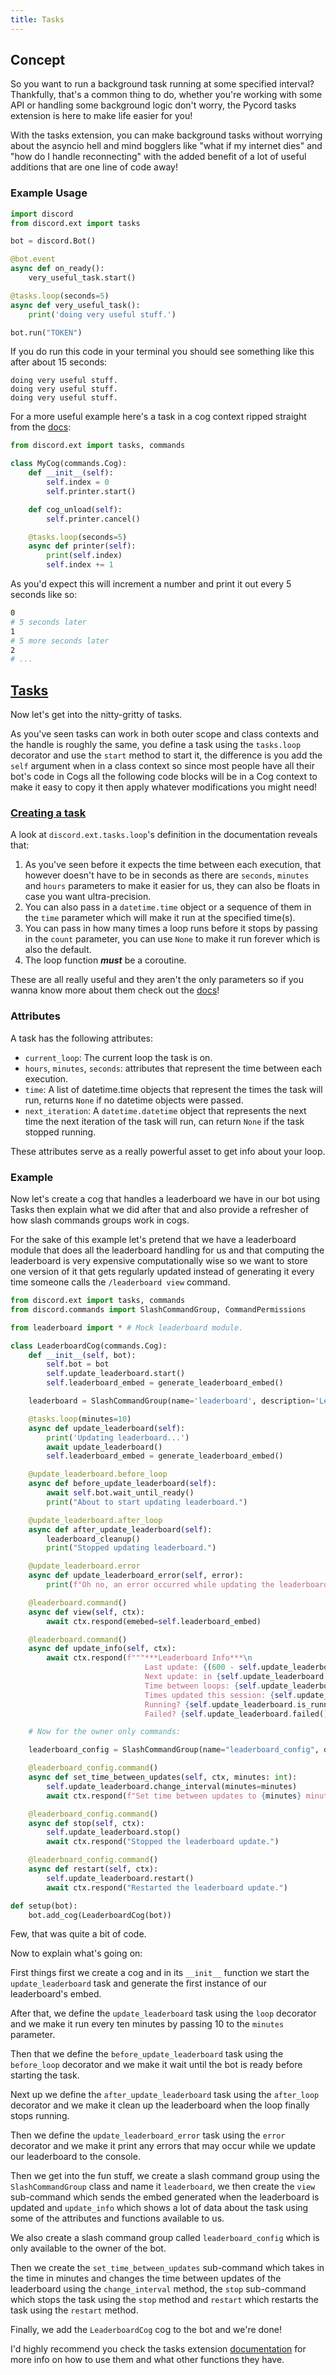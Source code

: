 ```yaml
---
title: Tasks
---
```


## Concept

So you want to run a background task running at some specified interval? Thankfully, that's a common thing to do, whether you're working with some API or handling some background logic don't worry, the Pycord tasks extension is here to make life easier for you!

With the tasks extension, you can make background tasks without worrying about the asyncio hell and mind bogglers like "what if my internet dies" and "how do I handle reconnecting" with the added benefit of a lot of useful additions that are one line of code away!

### Example Usage

```py
import discord
from discord.ext import tasks

bot = discord.Bot()

@bot.event
async def on_ready():
    very_useful_task.start()

@tasks.loop(seconds=5)
async def very_useful_task():
    print('doing very useful stuff.')

bot.run("TOKEN")
```

If you do run this code in your terminal you should see something like this after about 15 seconds:

```
doing very useful stuff.
doing very useful stuff.
doing very useful stuff.
```

For a more useful example here's a task in a cog context ripped straight from the [docs](https://docs.pycord.dev/en/master/ext/tasks/index.html#recepies):

```py
from discord.ext import tasks, commands

class MyCog(commands.Cog):
    def __init__(self):
        self.index = 0
        self.printer.start()

    def cog_unload(self):
        self.printer.cancel()

    @tasks.loop(seconds=5)
    async def printer(self):
        print(self.index)
        self.index += 1
```

As you'd expect this will increment a number and print it out every 5 seconds like so:
```sh
0
# 5 seconds later
1
# 5 more seconds later
2
# ...
```

## [Tasks](https://docs.pycord.dev/en/master/ext/tasks/index.html)

Now let's get into the nitty-gritty of tasks.

As you've seen tasks can work in both outer scope and class contexts and the handle is roughly the same, you define a task using the `tasks.loop` decorator and use the `start` method to start it, the difference is you add the `self` argument when in a class context so since most people have all their bot's code in Cogs all the following code blocks will be in a Cog context to make it easy to copy it then apply whatever modifications you might need!

### [Creating a task](https://docs.pycord.dev/en/master/ext/tasks/index.html#discord.ext.tasks.loop)

A look at `discord.ext.tasks.loop`'s definition in the documentation reveals that:
1.  As you've seen before it expects the time between each execution, that however doesn't have to be in seconds as
there are `seconds`, `minutes` and `hours` parameters to make it easier for us, they can also be floats in case you want
ultra-precision.
2.  You can also pass in a `datetime.time` object or a sequence of them in the `time` parameter which will make it run
at the specified time(s).
3.  You can pass in how many times a loop runs before it stops by passing in the `count` parameter, you can use `None`
to make it run forever which is also the default.
4.  The loop function ***must*** be a coroutine.

These are all really useful and they aren't the only parameters so if you wanna know more about them check out the
[docs](https://docs.pycord.dev/en/master/ext/tasks/index.html#discord.ext.tasks.loop)!

### Attributes

A task has the following attributes:
-   `current_loop`: The current loop the task is on.
-   `hours`, `minutes`, `seconds`: attributes that represent the time between each execution.
-   `time`: A list of datetime.time objects that represent the times the task will run, returns `None` if no datetime
objects were passed.
-   `next_iteration`: A `datetime.datetime` object that represents the next time the next iteration of the task will
run, can return `None` if the task stopped running.

These attributes serve as a really powerful asset to get info about your loop.

### Example

Now let's create a cog that handles a leaderboard we have in our bot using Tasks then explain what we did after that and
also provide a refresher of how slash commands groups work in cogs.

For the sake of this example let's pretend that we have a leaderboard module that does all the leaderboard handling for
us and that computing the leaderboard is very expensive computationally wise so we want to store one version of it that
gets regularly updated instead of generating it every time someone calls the `/leaderboard view` command.
```py
from discord.ext import tasks, commands
from discord.commands import SlashCommandGroup, CommandPermissions

from leaderboard import * # Mock leaderboard module.

class LeaderboardCog(commands.Cog):
    def __init__(self, bot):
        self.bot = bot
        self.update_leaderboard.start()
        self.leaderboard_embed = generate_leaderboard_embed()

    leaderboard = SlashCommandGroup(name='leaderboard', description='Leaderboard commands.')

    @tasks.loop(minutes=10)
    async def update_leaderboard(self):
        print('Updating leaderboard...')
        await update_leaderboard()
        self.leaderboard_embed = generate_leaderboard_embed()

    @update_leaderboard.before_loop
    async def before_update_leaderboard(self):
        await self.bot.wait_until_ready()
        print("About to start updating leaderboard.")

    @update_leaderboard.after_loop
    async def after_update_leaderboard(self):
        leaderboard_cleanup()
        print("Stopped updating leaderboard.")

    @update_leaderboard.error
    async def update_leaderboard_error(self, error):
        print(f"Oh no, an error occurred while updating the leaderboard. Error: {error}")

    @leaderboard.command()
    async def view(self, ctx):
        await ctx.respond(emebed=self.leaderboard_embed)

    @leaderboard.command()
    async def update_info(self, ctx):
        await ctx.respond(f"""***Leaderboard Info***\n
                              Last update: {(600 - self.update_leaderboard.next_iteration.timestamp())//60} minutes ago.\n
                              Next update: in {self.update_leaderboard.next_iteration.timestamp() // 60} minutes.\n
                              Time between loops: {self.update_leaderboard.minutes} minutes.\n
                              Times updated this session: {self.update_leaderboard.current_loop}.
                              Running? {self.update_leaderboard.is_running()}
                              Failed? {self.update_leaderboard.failed()}""", ephemeral=True)

    # Now for the owner only commands:

    leaderboard_config = SlashCommandGroup(name="leaderboard_config", description="Leaderboard configuration commands", permission=[CommandPermissions("owner", 2, True)])

    @leaderboard_config.command()
    async def set_time_between_updates(self, ctx, minutes: int):
        self.update_leaderboard.change_interval(minutes=minutes)
        await ctx.respond(f"Set time between updates to {minutes} minutes.")

    @leaderboard_config.command()
    async def stop(self, ctx):
        self.update_leaderboard.stop()
        await ctx.respond("Stopped the leaderboard update.")

    @leaderboard_config.command()
    async def restart(self, ctx):
        self.update_leaderboard.restart()
        await ctx.respond("Restarted the leaderboard update.")

def setup(bot):
    bot.add_cog(LeaderboardCog(bot))
```

Few, that was quite a bit of code.

Now to explain what's going on:

First things first we create a cog and in its `__init__` function we start the `update_leaderboard` task and generate
the first instance of our leaderboard's embed.

After that, we define the `update_leaderboard` task using the `loop` decorator and we make it run every ten minutes by
passing 10 to the `minutes` parameter.

Then that we define the `before_update_leaderboard` task using the `before_loop` decorator and we make it wait until the
bot is ready before starting the task.

Next up we define the `after_update_leaderboard` task using the `after_loop` decorator and we make it clean up the
leaderboard when the loop finally stops running.

Then we define the `update_leaderboard_error` task using the `error` decorator and we make it print any errors that may
occur while we update our leaderboard to the console.

Then we get into the fun stuff, we create a slash command group using the `SlashCommandGroup` class and name it
`leaderboard`, we then create the `view` sub-command which sends the embed generated when the leaderboard is updated and
`update_info` which shows a lot of data about the task using some of the attributes and functions available to us.

We also create a slash command group called `leaderboard_config` which is only available to the owner of the bot.

Then we create the `set_time_between_updates` sub-command which takes in the time in minutes and changes the time
between updates of the leaderboard using the `change_interval` method, the `stop` sub-command which stops the task using
the `stop` method and `restart` which restarts the task using the `restart` method.

Finally, we add the `LeaderboardCog` cog to the bot and we're done!

I'd highly recommend you check the tasks extension
[documentation](https://docs.pycord.dev/en/master/ext/tasks/index.html) for more info on how to use them and what other
functions they have.
